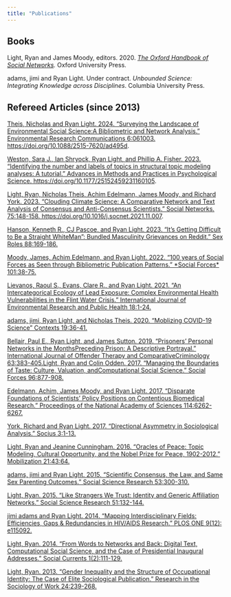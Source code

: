 ```yaml
---
title: "Publications"
---
```


## Books

Light, Ryan and James Moody, editors. 2020. [*The Oxford Handbook of Social Networks*](https://academic.oup.com/edited-volume/34294)*.* Oxford University Press.

adams, jimi and Ryan Light. Under contract. *Unbounded Science: Integrating Knowledge across Disciplines*. Columbia University Press.

## Refereed Articles (since 2013)

[Theis, Nicholas and Ryan Light. 2024. “Surveying the Landscape of Environmental Social Science:A Bibliometric and Network Analysis." Environmental Research Communications 6:061003. https://doi.org/10.1088/2515-7620/ad495d](https://iopscience.iop.org/article/10.1088/2515-7620/ad495d/meta).

[Weston, Sara J., Ian Shryock, Ryan Light, and Phillip A. Fisher. 2023. "Identifying the number and labels of topics in structural topic modeling analyses: A tutorial." Advances in Methods and Practices in Psychological Science. https://doi.org/10.1177/25152459231160105](https://journals.sagepub.com/doi/full/10.1177/25152459231160105).

[Light, Ryan, Nicholas Theis, Achim Edelmann, James Moody, and Richard York. 2023. “Clouding Climate Science: A Comparative Network and Text Analysis of Consensus and Anti-Consensus Scientists.” Social Networks. 75:148-158. https://doi.org/10.1016/j.socnet.2021.11.007](publications/light_et_al_2022_preprint.pdf).

[Hanson, Kenneth R., CJ Pascoe, and Ryan Light. 2023. "It's Getting Difficult to Be a Straight WhiteMan": Bundled Masculinity Grievances on Reddit." Sex Roles 88:169-186.](publications/hanson_pascoe_light_2023.pdf)

[Moody, James, Achim Edelmann, and Ryan Light. 2022. "100 years of Social Forces as Seen through Bibliometric Publication Patterns." \*Social Forces\* 101:38-75.](publications/moody_edelmann_light_2022.pdf)

[Lievanos, Raoul S., Evans, Clare R., and Ryan Light. 2021. "An Intercategorical Ecology of Lead Exposure: Complex Environmental Health Vulnerabilities in the Flint Water Crisis." International Journal of Environmental Research and Public Health 18:1-24.](publications/lievanos_et_al_2021.pdf)

[adams, jimi, Ryan Light, and Nicholas Theis. 2020. "Moblizing COVID-19 Science" Contexts 19:36-41.](publications/adams_et_al_2020.pdf%22)

[Bellair, Paul E., Ryan Light, and James Sutton. 2019. "Prisoners' Personal Networks in the MonthsPreceding Prison: A Descriptive Portrayal." International Journal of Offender Therapy and ComparativeCriminology 63:383-405.](publications/bellair_light_sutton_2019.pdf%22)[Light, Ryan and Colin Odden. 2017. "Managing the Boundaries of Taste: Culture, Valuation, andComputational Social Science." Social Forces 96:877-908.](publications/light_odden_2017_post_print.pdf)

[Edelmann, Achim, James Moody, and Ryan Light. 2017. "Disparate Foundations of Scientists' Policy Positions on Contentious Biomedical Research." Proceedings of the National Academy of Sciences 114:6262-6267.](publications/edelmann_et_al.pdf)

[York, Richard and Ryan Light. 2017. "Directional Asymmetry in Sociological Analysis." Socius 3:1-13.](publications/york_light_2017.pdf)

[Light, Ryan and Jeanine Cunningham. 2016. "Oracles of Peace: Topic Modeling, Cultural Opportunity, and the Nobel Prize for Peace, 1902-2012." Mobilization 21:43:64.](publications/light_cunningham_2017_preprint.pdf)

[adams, jimi and Ryan Light. 2015. "Scientific Consensus, the Law, and Same Sex Parenting Outcomes." Social Science Research 53:300-310.](publications/adams_light_2015.pdf)

[Light, Ryan. 2015. "Like Strangers We Trust: Identity and Generic Affiliation Networks." Social Science Research 51:132-144.](publications/light_2015.pdf%22)

[jimi adams and Ryan Light. 2014. "Mapping Interdisciplinary Fields: Efficiencies, Gaps & Redundancies in HIV/AIDS Research." PLOS ONE 9(12): e115092.](publications/adams_light_2014.pdf)

[Light, Ryan. 2014. "From Words to Networks and Back: Digital Text, Computational Social Science, and the Case of Presidential Inaugural Addresses." Social Currents 1(2):111-129.](publications/light_2014_postprint.pdf)

[Light, Ryan. 2013. "Gender Inequality and the Structure of Occupational Identity: The Case of Elite Sociological Publication." Research in the Sociology of Work 24:239-268.](publications/light_2013_preprint.pdf)

